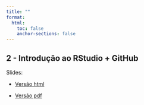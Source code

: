 ```yaml
---
title: ""
format:
  html:
    toc: false
    anchor-sections: false
---
```


## 2 - Introdução ao RStudio + GitHub

Slides:

- [Versão html](/slides/02-introducao_ao_RStudio+GitHub/02-introducao_ao_RStudio+GitHub.html)

- [Versão pdf](/slides/02-introducao_ao_RStudio+GitHub/02-introducao_ao_RStudio+GitHub.pdf)